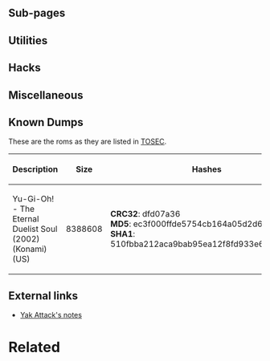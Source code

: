 {{Bob
|bobscreen= Yu-Gi-Oh! The Eternal Duelist Soul (GBA) - Cover.jpg
|developer= Konami Computer Entertainment Japan
|publisher= Konami
|system= Game Boy Advance
|usa= {{date|2002|October|15}}
|europe= {{date|2003|April|17}}
|japan= {{date|2001|July|5}}
|tcrf=Yu-Gi-Oh! The Eternal Duelist Soul
}}
{{GBA| title = Yu-Gi-Oh! The Eternal Duelist Soul
|image = [[File:Yu-Gi-Oh! The Eternal Duelist Soul (GBA) - Cover.jpg|center]]
|name = Yu-Gi-Oh! The Eternal Duelist Soul
|company = Konami
|rom = 8 MiB
|country = USA
|checksum = ?? (??)
|crc32 = dfd07a36
|game = Yu-Gi-Oh! The Eternal Duelist Soul
}}

{{stub}}

==Sub-pages==
{{namespaces}}

==Utilities==
{{todo|Add links to utilities}}

==Hacks==
{{todo|Add links to hacks}}

==Miscellaneous==

==Known Dumps==

These are the roms as they are listed in [https://www.tosecdev.org/ TOSEC].

{| class="wikitable"
|-
!  Description  !!  Size  !!  Hashes
|-
|  Yu-Gi-Oh! - The Eternal Duelist Soul (2002)(Konami)(US)  ||  8388608  ||  '''CRC32''': dfd07a36<br />'''MD5''': ec3f000ffde5754cb164a05d2d6f9053<br />'''SHA1''': 510fbba212aca9bab95ea12f8fd933e62ee34dea
|}

{{todo|Add known dumps for other regions}}

==External links==
* [https://www.pokecommunity.com/threads/yu-gi-oh-eternal-duelist-soul-hacking.527990/ Yak Attack's notes]

=Related=
<br>

{{Yu-Gi-Oh! series}}
